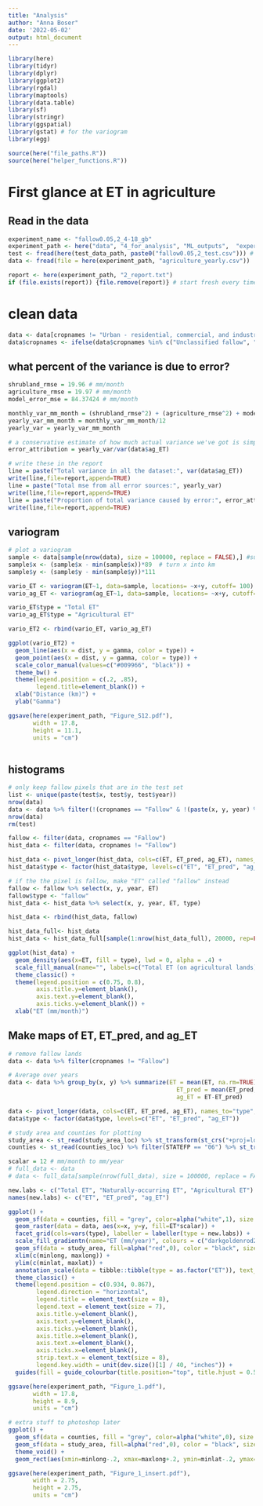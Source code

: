 ```yaml
---
title: "Analysis"
author: "Anna Boser"
date: '2022-05-02'
output: html_document
---
```


```r
library(here)
library(tidyr)
library(dplyr)
library(ggplot2)
library(rgdal)
library(maptools)
library(data.table)
library(sf)
library(stringr)
library(ggspatial)
library(gstat) # for the variogram
library(egg)

source(here("file_paths.R"))
source(here("helper_functions.R"))
```


# First glance at ET in agriculture 

## Read in the data
```r
experiment_name <- "fallow0.05,2_4-18_gb"
experiment_path <- here("data", "4_for_analysis", "ML_outputs",  "experiments", experiment_name)
test <- fread(here(test_data_path, paste0("fallow0.05,2_test.csv"))) # the pixels not used in training or validation
data <- fread(file = here(experiment_path, "agriculture_yearly.csv"))

report <- here(experiment_path, "2_report.txt")
if (file.exists(report)) {file.remove(report)} # start fresh every time you render
```

# clean data
```r
data <- data[cropnames != "Urban - residential, commercial, and industrial, unsegregated",] # remove urban
data$cropnames <- ifelse(data$cropnames %in% c("Unclassified fallow", "Idle"), "Fallow", data$cropnames) # rename unclassified
```

## what percent of the variance is due to error? 
```r
shrubland_rmse = 19.96 # mm/month
agriculture_rmse = 19.97 # mm/month
model_error_mse = 84.37424 # mm/month

monthly_var_mm_month = (shrubland_rmse^2) + (agriculture_rmse^2) + model_error_mse
yearly_var_mm_month = monthly_var_mm_month/12
yearly_var = yearly_var_mm_month

# a conservative estimate of how much actual variance we've got is simply to remove this from our overall variance
error_attribution = yearly_var/var(data$ag_ET)

# write these in the report
line = paste("Total variance in all the dataset:", var(data$ag_ET))
write(line,file=report,append=TRUE)
line = paste("Total mse from all error sources:", yearly_var)
write(line,file=report,append=TRUE)
line = paste("Proportion of total variance caused by error:", error_attribution)
write(line,file=report,append=TRUE)
```


## variogram
```r
# plot a variogram 
sample <- data[sample(nrow(data), size = 100000, replace = FALSE),] #subset data to calculate variogram
sample$x <- (sample$x - min(sample$x))*89  # turn x into km 
sample$y <- (sample$y - min(sample$y))*111

vario_ET <- variogram(ET~1, data=sample, locations= ~x+y, cutoff= 100) 
vario_ag_ET <- variogram(ag_ET~1, data=sample, locations= ~x+y, cutoff= 100) 

vario_ET$type = "Total ET"
vario_ag_ET$type = "Agricultural ET"

vario_ET2 <- rbind(vario_ET, vario_ag_ET)

ggplot(vario_ET2) + 
  geom_line(aes(x = dist, y = gamma, color = type)) + 
  geom_point(aes(x = dist, y = gamma, color = type)) + 
  scale_color_manual(values=c("#009966", "black")) + 
  theme_bw() + 
  theme(legend.position = c(.2, .85), 
        legend.title=element_blank()) + 
  xlab("Distance (km)") + 
  ylab("Gamma")

ggsave(here(experiment_path, "Figure_S12.pdf"), 
       width = 17.8,
       height = 11.1,
       units = "cm")
  
```

## histograms 
```r
# only keep fallow pixels that are in the test set
list <- unique(paste(test$x, test$y, test$year))
nrow(data)
data <- data %>% filter(!(cropnames == "Fallow" & !(paste(x, y, year) %in% list)))
nrow(data)
rm(test)

fallow <- filter(data, cropnames == "Fallow")
hist_data <- filter(data, cropnames != "Fallow")

hist_data <- pivot_longer(hist_data, cols=c(ET, ET_pred, ag_ET), names_to="type", values_to="ET")
hist_data$type <- factor(hist_data$type, levels=c("ET", "ET_pred", "ag_ET"))

# if the the pixel is fallow, make "ET" called "fallow" instead
fallow <- fallow %>% select(x, y, year, ET)
fallow$type <- "fallow"
hist_data <- hist_data %>% select(x, y, year, ET, type)

hist_data <- rbind(hist_data, fallow)

hist_data_full<- hist_data
hist_data <- hist_data_full[sample(1:nrow(hist_data_full), 20000, rep=FALSE),]

ggplot(hist_data) + 
  geom_density(aes(x=ET, fill = type), lwd = 0, alpha = .4) + 
  scale_fill_manual(name="", labels=c("Total ET (on agricultural lands)", "Simulated fallow ET (on agricultural lands)", "Agricultural ET (on agricultural lands)", "Fallow ET (on fallow lands)"), values=c("navyblue", "darkgoldenrod4", "seagreen", "grey")) +
  theme_classic() +  
  theme(legend.position = c(0.75, 0.8),
        axis.title.y=element_blank(),
        axis.text.y=element_blank(),
        axis.ticks.y=element_blank()) +
  xlab("ET (mm/month)")
```


## Make maps of ET, ET_pred, and ag_ET

```r
# remove fallow lands
data <- data %>% filter(cropnames != "Fallow")

# Average over years
data <- data %>% group_by(x, y) %>% summarize(ET = mean(ET, na.rm=TRUE), 
                                                ET_pred = mean(ET_pred, na.rm=TRUE), 
                                                ag_ET = ET-ET_pred)
```

```r
data <- pivot_longer(data, cols=c(ET, ET_pred, ag_ET), names_to="type", values_to="ET")
data$type <- factor(data$type, levels=c("ET", "ET_pred", "ag_ET"))
```

```r
# study area and counties for plotting
study_area <- st_read(study_area_loc) %>% st_transform(st_crs("+proj=longlat +datum=WGS84"))
counties <- st_read(counties_loc) %>% filter(STATEFP == "06") %>% st_transform(st_crs("+proj=longlat +datum=WGS84"))
```

```r
scalar = 12 # mm/month to mm/year
# full_data <- data
# data <- full_data[sample(nrow(full_data), size = 100000, replace = FALSE),] # subset for fast testing

new.labs <- c("Total ET", "Naturally-occurring ET", "Agricultural ET")
names(new.labs) <- c("ET", "ET_pred", "ag_ET")

ggplot() + 
  geom_sf(data = counties, fill = "grey", color=alpha("white",1), size = .2) + 
  geom_raster(data = data, aes(x=x, y=y, fill=ET*scalar)) +
  facet_grid(cols=vars(type), labeller = labeller(type = new.labs)) +
  scale_fill_gradientn(name="ET (mm/year)", colours = c("darkgoldenrod2", "khaki1", "lightgreen",  "deepskyblue","mediumblue", "navyblue", "midnightblue", "black"), limits = c(-391, 2346), breaks = seq(0, 2000, by = 1000)) +
  geom_sf(data = study_area, fill=alpha("red",0), color = "black", size = .2) + 
  xlim(c(minlong, maxlong)) + 
  ylim(c(minlat, maxlat)) + 
  annotation_scale(data = tibble::tibble(type = as.factor("ET")), text_cex=.6, height=unit(0.2, "cm")) + 
  theme_classic() +
  theme(legend.position = c(0.934, 0.867), 
        legend.direction = "horizontal",
        legend.title = element_text(size = 8), 
        legend.text = element_text(size = 7), 
        axis.title.y=element_blank(),
        axis.text.y=element_blank(),
        axis.ticks.y=element_blank(), 
        axis.title.x=element_blank(),
        axis.text.x=element_blank(),
        axis.ticks.x=element_blank(), 
        strip.text.x = element_text(size = 8), 
        legend.key.width = unit(dev.size()[1] / 40, "inches")) + 
  guides(fill = guide_colourbar(title.position="top", title.hjust = 0.5, override.aes = list(size = 0.5))) 

ggsave(here(experiment_path, "Figure_1.pdf"), 
       width = 17.8,
       height = 8.9,
       units = "cm")
```

```r
# extra stuff to photoshop later
ggplot() + 
  geom_sf(data = counties, fill = "grey", color=alpha("white",0), size = .2) + 
  geom_sf(data = study_area, fill=alpha("red",0), color = "black", size = .5) + 
  theme_void() +
  geom_rect(aes(xmin=minlong-.2, xmax=maxlong+.2, ymin=minlat-.2, ymax=maxlat+.2), color="black", fill="transparent", size = .5)

ggsave(here(experiment_path, "Figure_1_insert.pdf"), 
       width = 2.75,
       height = 2.75,
       units = "cm")
```
